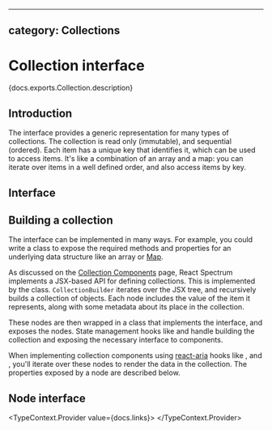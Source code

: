 <!-- Copyright 2020 Adobe. All rights reserved.
This file is licensed to you under the Apache License, Version 2.0 (the "License");
you may not use this file except in compliance with the License. You may obtain a copy
of the License at http://www.apache.org/licenses/LICENSE-2.0
Unless required by applicable law or agreed to in writing, software distributed under
the License is distributed on an "AS IS" BASIS, WITHOUT WARRANTIES OR REPRESENTATIONS
OF ANY KIND, either express or implied. See the License for the specific language
governing permissions and limitations under the License. -->



---
category: Collections
---

# Collection interface

<p>{docs.exports.Collection.description}</p>

## Introduction

The <TypeLink links={docs.links} type={docs.exports.Collection} /> interface provides a generic representation
for many types of collections. The collection is read only (immutable), and sequential (ordered). Each item
has a unique key that identifies it, which can be used to access items. It's like a combination
of an array and a map: you can iterate over items in a well defined order, and also access items by key.

## Interface

<ClassAPI links={docs.links} class={docs.exports.Collection} />

## Building a collection

The <TypeLink links={docs.links} type={docs.exports.Collection} /> interface can be implemented in many ways.
For example, you could write a class to expose the required methods and properties for an underlying data structure
like an array or [Map](https://developer.mozilla.org/en-US/docs/Web/JavaScript/Reference/Global_Objects/Map).

As discussed on the [Collection Components](collections.html) page, React Spectrum implements a JSX-based
API for defining collections. This is implemented by the <TypeLink links={docs.links} type={docs.exports.CollectionBuilder} />
class. `CollectionBuilder` iterates over the JSX tree, and recursively builds a collection 
of <TypeLink links={docs.links} type={docs.exports.Node} /> objects. Each node includes the value of the item
it represents, along with some metadata about its place in the collection.

These nodes are then wrapped in a class that implements the <TypeLink links={docs.links} type={docs.exports.Collection} />
interface, and exposes the nodes. State management hooks like <TypeLink links={listDocs.links} type={listDocs.exports.useListState} />
and <TypeLink links={treeDocs.links} type={treeDocs.exports.useTreeState} /> handle building the collection and exposing
the necessary interface to components.

When implementing collection components using [react-aria](/react-aria/index.html) hooks 
like <TypeLink links={listboxDocs.links} type={listboxDocs.exports.useListBox} />,
and <TypeLink links={selectDocs.links} type={selectDocs.exports.useSelect} />, you'll iterate over these nodes
to render the data in the collection. The properties exposed by a node are described below.

## Node interface

<TypeContext.Provider value={docs.links}>
  <InterfaceType properties={docs.exports.Node.properties} />
</TypeContext.Provider>
